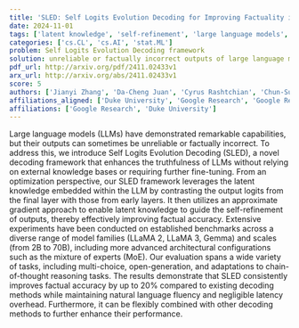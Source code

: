 ```yaml
---
title: 'SLED: Self Logits Evolution Decoding for Improving Factuality in Large Language Models'
date: 2024-11-01
tags: ['latent knowledge', 'self-refinement', 'large language models', 'benchmark evaluation', 'open-generation tasks', 'chain-of-thought reasoning', 'mixture of experts', 'decoding framework', 'optimization', 'output logits', 'multi-choice tasks', 'factual accuracy']
categories: ['cs.CL', 'cs.AI', 'stat.ML']
problem: Self Logits Evolution Decoding framework
solution: unreliable or factually incorrect outputs of large language models
pdf_url: http://arxiv.org/pdf/2411.02433v1
arx_url: http://arxiv.org/abs/2411.02433v1
score: 5
authors: ['Jianyi Zhang', 'Da-Cheng Juan', 'Cyrus Rashtchian', 'Chun-Sung Ferng', 'Heinrich Jiang', 'Yiran Chen']
affiliations_aligned: ['Duke University', 'Google Research', 'Google Research', 'Google Research', 'Google Research', 'Duke University']
affiliations: ['Google Research', 'Duke University']
---
```



Large language models (LLMs) have demonstrated remarkable capabilities, but their outputs can sometimes be unreliable or factually incorrect. To address this, we introduce Self Logits Evolution Decoding (SLED), a novel decoding framework that enhances the truthfulness of LLMs without relying on external knowledge bases or requiring further fine-tuning. From an optimization perspective, our SLED framework leverages the latent knowledge embedded within the LLM by contrasting the output logits from the final layer with those from early layers. It then utilizes an approximate gradient approach to enable latent knowledge to guide the self-refinement of outputs, thereby effectively improving factual accuracy. Extensive experiments have been conducted on established benchmarks across a diverse range of model families (LLaMA 2, LLaMA 3, Gemma) and scales (from 2B to 70B), including more advanced architectural configurations such as the mixture of experts (MoE). Our evaluation spans a wide variety of tasks, including multi-choice, open-generation, and adaptations to chain-of-thought reasoning tasks. The results demonstrate that SLED consistently improves factual accuracy by up to 20\% compared to existing decoding methods while maintaining natural language fluency and negligible latency overhead. Furthermore, it can be flexibly combined with other decoding methods to further enhance their performance.
